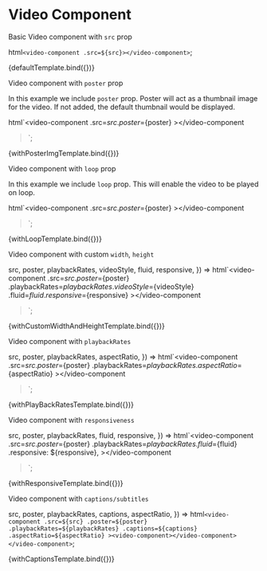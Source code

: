 
<Meta title="Videos" />

# Video Component

Basic Video component with `src` prop

  html`<video-component .src=${src}></video-component>`;

<Canvas>
  <Story
    name="Default"
    args={{
      src: 'http://commondatastorage.googleapis.com/gtv-videos-bucket/sample/BigBuckBunny.mp4',
    }}
  >
    {defaultTemplate.bind({})}
  </Story>
</Canvas>

Video component with `poster` prop

In this example we include `poster` prop. Poster will act as a thumbnail image
for the video. If not added, the default thumbnail would be displayed.

  html`<video-component .src=${src} .poster=${poster}
    ><video-component></video-component
  ></video-component>`;

<Canvas>
  <Story
    name="With Poster"
    args={{
      src: 'http://commondatastorage.googleapis.com/gtv-videos-bucket/sample/BigBuckBunny.mp4',
      poster:
        'https://upload.wikimedia.org/wikipedia/commons/6/69/Big_Buck_Bunny_-_forest.jpg',
    }}
  >
    {withPosterImgTemplate.bind({})}
  </Story>
</Canvas>

Video component with `loop` prop

In this example we include `loop` prop. This will enable the video to be played
on loop.

  html`<video-component .src=${src} .poster=${poster}
    ><video-component></video-component
  ></video-component>`;

<Canvas>
  <Story
    name="With Loop"
    args={{
      src: 'http://commondatastorage.googleapis.com/gtv-videos-bucket/sample/BigBuckBunny.mp4',
      poster:
        'https://upload.wikimedia.org/wikipedia/commons/6/69/Big_Buck_Bunny_-_forest.jpg',
      loop: true,
    }}
  >
    {withLoopTemplate.bind({})}
  </Story>
</Canvas>

Video component with custom `width`, `height`

  src,
  poster,
  playbackRates,
  videoStyle,
  fluid,
  responsive,
}) =>
  html`<video-component
    .src=${src}
    .poster=${poster}
    .playbackRates=${playbackRates}
    .videoStyle=${videoStyle}
    .fluid=${fluid}
    .responsive=${responsive}
    ><video-component></video-component
  ></video-component>`;

<Canvas>
  <Story
    name="With Custom Height and Width"
    args={{
      src: 'http://commondatastorage.googleapis.com/gtv-videos-bucket/sample/BigBuckBunny.mp4',
      poster:
        'https://upload.wikimedia.org/wikipedia/commons/6/69/Big_Buck_Bunny_-_forest.jpg',
      videoStyle: {
        width: '600px',
        height: '400px',
        aspectRatio: '4:3',
      },
      fluid: true,
      responsive: true,
    }}
  >
    {withCustomWidthAndHeightTemplate.bind({})}
  </Story>
</Canvas>

Video component with `playbackRates`

  src,
  poster,
  playbackRates,
  aspectRatio,
}) =>
  html`<video-component
    .src=${src}
    .poster=${poster}
    .playbackRates=${playbackRates}
    .aspectRatio=${aspectRatio}
    ><video-component></video-component
  ></video-component>`;

<Canvas>
  <Story
    name="With PlayBackRates"
    args={{
      src: 'http://commondatastorage.googleapis.com/gtv-videos-bucket/sample/BigBuckBunny.mp4',
      poster:
        'https://upload.wikimedia.org/wikipedia/commons/6/69/Big_Buck_Bunny_-_forest.jpg',
      playbackRates: [0.25, 0.5, 1, 1.5, 2, 2.5, 3],
    }}
  >
    {withPlayBackRatesTemplate.bind({})}
  </Story>
</Canvas>

Video component with `responsiveness`

  src,
  poster,
  playbackRates,
  fluid,
  responsive,
}) =>
  html`<video-component
    .src=${src}
    .poster=${poster}
    .playbackRates=${playbackRates}
    .fluid=${fluid}
    .responsive:
    ${responsive},
    ><video-component></video-component
  ></video-component>`;

<Canvas>
  <Story
    name="With Responsiveness"
    args={{
      src: 'http://commondatastorage.googleapis.com/gtv-videos-bucket/sample/BigBuckBunny.mp4',
      poster:
        'https://upload.wikimedia.org/wikipedia/commons/6/69/Big_Buck_Bunny_-_forest.jpg',
      playbackRates: [0.25, 0.5, 1, 1.5, 2, 2.5, 3],
      fluid: true,
      responsive: true,
    }}
  >
    {withResponsiveTemplate.bind({})}
  </Story>
</Canvas>

Video component with `captions/subtitles`

  src,
  poster,
  playbackRates,
  captions,
  aspectRatio,
}) =>
  html`<video-component
    .src=${src}
    .poster=${poster}
    .playbackRates=${playbackRates}
    .captions=${captions}
    .aspectRatio=${aspectRatio}
    ><video-component></video-component>
  </video-component>`;

<Canvas>
  <Story
    name="With Subtitles"
    args={{
      src: 'http://commondatastorage.googleapis.com/gtv-videos-bucket/sample/BigBuckBunny.mp4',
      poster:
        'https://upload.wikimedia.org/wikipedia/commons/6/69/Big_Buck_Bunny_-_forest.jpg',
      playbackRates: [0.25, 0.5, 1, 1.5, 2, 2.5, 3],
      aspectRatio: '16:9',
      captions: [
        {
          srcTrack:
            'https://gist.githubusercontent.com/samdutton/ca37f3adaf4e23679957b8083e061177/raw/e19399fbccbc069a2af4266e5120ae6bad62699a/sample.vtt',
          kind: 'captions',
          srcLang: 'en',
          label: 'English',
        },
      ],
    }}
  >
    {withCaptionsTemplate.bind({})}
  </Story>
</Canvas>
